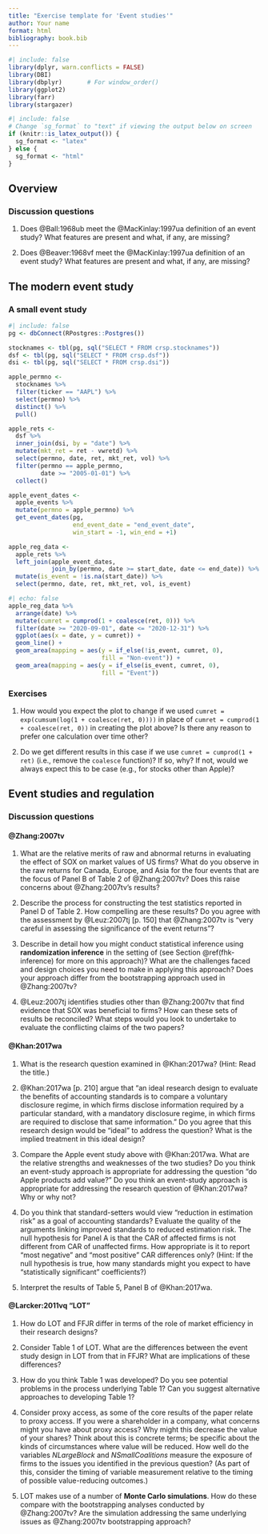 ```yaml
---
title: "Exercise template for 'Event studies'"
author: Your name
format: html
bibliography: book.bib
---
```


```r
#| include: false
library(dplyr, warn.conflicts = FALSE)
library(DBI)
library(dbplyr)       # For window_order()
library(ggplot2)
library(farr)
library(stargazer)
```

```r
#| include: false
# Change `sg_format` to "text" if viewing the output below on screen
if (knitr::is_latex_output()) { 
  sg_format <- "latex"
} else {
  sg_format <- "html"
}
```

## Overview

### Discussion questions

1. Does @Ball:1968ub meet the @MacKinlay:1997ua definition of an event study?
What features are present and what, if any, are missing?

2. Does @Beaver:1968vf meet the @MacKinlay:1997ua definition of an event study?
What features are present and what, if any, are missing?

## The modern event study

### A small event study

```r
#| include: false
pg <- dbConnect(RPostgres::Postgres())

stocknames <- tbl(pg, sql("SELECT * FROM crsp.stocknames"))
dsf <- tbl(pg, sql("SELECT * FROM crsp.dsf"))
dsi <- tbl(pg, sql("SELECT * FROM crsp.dsi"))

apple_permno <-
  stocknames %>%
  filter(ticker == "AAPL") %>%
  select(permno) %>%
  distinct() %>%
  pull()

apple_rets <-
  dsf %>%
  inner_join(dsi, by = "date") %>%
  mutate(mkt_ret = ret - vwretd) %>%
  select(permno, date, ret, mkt_ret, vol) %>%
  filter(permno == apple_permno,
         date >= "2005-01-01") %>%
  collect()

apple_event_dates <-
  apple_events %>%
  mutate(permno = apple_permno) %>%
  get_event_dates(pg, 
                  end_event_date = "end_event_date",
                  win_start = -1, win_end = +1)

apple_reg_data <-
  apple_rets %>%
  left_join(apple_event_dates, 
            join_by(permno, date >= start_date, date <= end_date)) %>%
  mutate(is_event = !is.na(start_date)) %>%
  select(permno, date, ret, mkt_ret, vol, is_event)
```

```r
#| echo: false
apple_reg_data %>%  
  arrange(date) %>%
  mutate(cumret = cumprod(1 + coalesce(ret, 0))) %>%
  filter(date >= "2020-09-01", date <= "2020-12-31") %>%
  ggplot(aes(x = date, y = cumret)) +
  geom_line() +
  geom_area(mapping = aes(y = if_else(!is_event, cumret, 0),
                          fill = "Non-event")) +
  geom_area(mapping = aes(y = if_else(is_event, cumret, 0),
                          fill = "Event"))
```

### Exercises

1. How would you expect the plot to change if we used `cumret = exp(cumsum(log(1 + coalesce(ret, 0))))` in place of `cumret = cumprod(1 + coalesce(ret, 0))` in creating the plot above?
Is there any reason to prefer one calculation over time other?

2. Do we get different results in this case if we use `cumret = cumprod(1 + ret)` (i.e., remove the `coalesce` function)?
If so, why?
If not, would we always expect this to be case (e.g., for stocks other than Apple)?

## Event studies and regulation

### Discussion questions

#### @Zhang:2007tv

1. What are the relative merits of raw and abnormal returns in evaluating the effect of SOX on market values of US firms?
What do you observe in the raw returns for Canada, Europe, and Asia for the four events that are the focus of Panel B of Table 2 of @Zhang:2007tv?
Does this raise concerns about @Zhang:2007tv's results?

2. Describe the process for constructing the test statistics reported in Panel D of Table 2.
How compelling are these results?
Do you agree with the assessment by @Leuz:2007tj [p. 150] that @Zhang:2007tv is "very careful in assessing the significance of the event returns"?

3. Describe in detail how you might conduct statistical inference using **randomization inference** in the setting of (see Section \@ref(fhk-inference) for more on this approach)?
What are the challenges faced and design choices you need to make in applying this approach?
Does your approach differ from the bootstrapping approach used in @Zhang:2007tv?

4. @Leuz:2007tj identifies studies other than @Zhang:2007tv that find evidence that SOX was beneficial to firms?
How can these sets of results be reconciled?
What steps would you look to undertake to evaluate the conflicting claims of the two papers?

#### @Khan:2017wa

1. What is the research question examined in @Khan:2017wa? (Hint: Read the title.)

2. @Khan:2017wa [p. 210] argue that "an ideal research design to evaluate the benefits of accounting standards is to compare a voluntary disclosure regime, in which firms disclose information required by a particular standard, with a mandatory disclosure regime, in which firms are required to disclose that same information."
Do you agree that this research design would be "ideal" to address the question? What is the implied treatment in this ideal design?

3. Compare the Apple event study above with @Khan:2017wa. 
What are the relative strengths and weaknesses of the two studies?
Do you think an event-study approach is appropriate for addressing the question "do Apple products add value?" 
Do you think an event-study approach is appropriate for addressing the research question of @Khan:2017wa? 
Why or why not?

4. Do you think that standard-setters would view "reduction in estimation risk" as a goal of accounting standards?
Evaluate the quality of the arguments linking improved standards to reduced estimation risk.
The null hypothesis for Panel A is that the CAR of affected firms is not different from CAR of unaffected firms. 
How appropriate is it to report "most negative" and "most positive" CAR differences only? (Hint: If the null hypothesis is true, how many standards might you expect to have "statistically significant" coefficients?)

5. Interpret the results of Table 5, Panel B of @Khan:2017wa.

#### @Larcker:2011vq "LOT"
1. How do LOT and FFJR differ in terms of the role of market efficiency in their research designs?

2. Consider Table 1 of LOT.
What are the differences between the event study design in LOT from that in FFJR? 
What are implications of these differences?

3. How do you think Table 1 was developed?
Do you see potential problems in the process underlying Table 1?
Can you suggest alternative approaches to developing Table 1?

4. Consider proxy access, as some of the core results of the paper relate to proxy access.
If you were a shareholder in a company, what concerns might you have about proxy access?
Why might this decrease the value of your shares? 
Think about this is concrete terms; be specific about the kinds of circumstances where value will be reduced.
How well do the variables *NLargeBlock* and *NSmallCoalitions* measure the exposure of firms to the issues you identified in the previous question? 
(As part of this, consider the timing of variable measurement relative to the timing of possible value-reducing outcomes.)

5. LOT makes use of a number of **Monte Carlo simulations**.
How do these compare with the bootstrapping analyses conducted by @Zhang:2007tv?
Are the simulation addressing the same underlying issues as @Zhang:2007tv bootstrapping approach?
